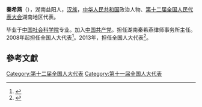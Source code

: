 '''秦希燕'''（{{bd|1963年||}}），湖南益阳人，[[汉族|汉族]]，[[中华人民共和国|中华人民共和国]]政治人物、[[第十二届全国人民代表大会|第十二届全国人民代表大会]]湖南地区代表。

毕业于[[中国社会科学院|中国社会科学院]]专业。加入[[中国共产党|中国共产党]]。担任湖南秦希燕律师事务所主任。2008年起担任全国人大代表<ref>{{cite news|title=全国人大代表信息-秦希燕|url= http://210.82.31.1:8084/delegate/viewDelegate.action?dbid=111766|accessdate=2013-04-05|newspaper=全国人大网}}</ref>。2013年，担任全国人大代表<ref>{{cite news|title=全国人大代表信息-秦希燕|url= http://210.82.31.1:8084/delegate/viewDelegate.action?dbid=121730|accessdate=2013-04-05|newspaper=全国人大网}}</ref>。

==參考文獻==
{{reflist}}
{{中国政治人物小作品}}

[[Category:第十二届全国人大代表|Category:第十二届全国人大代表]]
[[Category:第十一届全国人大代表|Category:第十一届全国人大代表]]